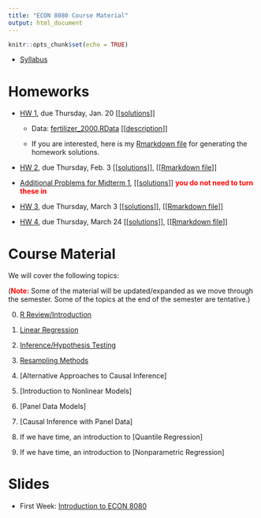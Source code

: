 ```yaml
---
title: "ECON 8080 Course Material"
output: html_document
---
```


```r
knitr::opts_chunk$set(echo = TRUE)
```

- [Syllabus](syllabus.pdf)

# Homeworks

* [HW 1](hw1.html), due Thursday, Jan. 20 [[[solutions](hw1_sol.pdf)]]

  - Data: [fertilizer_2000.RData](fertilizer_2000.RData) [[[description](fertilizer_description.txt)]]
  
  - If you are interested, here is my [Rmarkdown file](https://github.com/bcallaway11/bcallaway11.github.io/blob/master/Courses/ECON_8080_Spring_2022/hw1_sol.Rmd) for generating the homework solutions.

* [HW 2](hw2.html), due Thursday, Feb. 3 [[[solutions](hw2_sol.pdf)]], [[[Rmarkdown file](https://github.com/bcallaway11/bcallaway11.github.io/blob/master/Courses/ECON_8080_Spring_2022/hw2_sol.Rmd)]]

* [Additional Problems for Midterm 1](additional_practice1.html), [[[solutions](additional_practice1_sol.pdf)]] <span style="color: red; font-weight: bold;">you do not need to turn these in</span>

* [HW 3](hw3.html), due Thursday, March 3 [[[solutions](hw3_sol.pdf)]], [[[Rmarkdown file](https://github.com/bcallaway11/bcallaway11.github.io/blob/master/Courses/ECON_8080_Spring_2022/hw3_sol.Rmd)]]

* [HW 4](hw4.html), due Thursday, March 24 [[[solutions](hw4_sol.pdf)]], [[[Rmarkdown file](https://github.com/bcallaway11/bcallaway11.github.io/blob/master/Courses/ECON_8080_Spring_2022/hw4_sol.Rmd)]]

# Course Material

We will cover the following topics:

(<span style="color: red; font-weight: bold;">Note:</span> Some of the material will be updated/expanded as we move through the semester.  Some of the topics at the end of the semester are tentative.)

0. [R Review/Introduction](introduction_to_R.html)

1. [Linear Regression](01_linear_regression.html)

2. [Inference/Hypothesis Testing](02_hypothesis_testing.html)

3. [Resampling Methods](03_resampling_methods.html)

4. [Alternative Approaches to Causal Inference]

5. [Introduction to Nonlinear Models]

6. [Panel Data Models]

7. [Causal Inference with Panel Data]

8. If we have time, an introduction to [Quantile Regression]

9. If we have time, an introduction to [Nonparametric Regression]

# Slides

- First Week: [Introduction to ECON 8080](introduction_slides.html)

